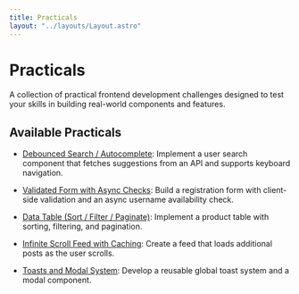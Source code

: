 ```yaml
---
title: Practicals
layout: "../layouts/Layout.astro"
---
```


# Practicals

A collection of practical frontend development challenges designed to test your skills in building real-world components and features.

## Available Practicals

- [Debounced Search / Autocomplete](/practicals/debounced-search): Implement a user search component that fetches suggestions from an API and supports keyboard navigation.

- [Validated Form with Async Checks](/practicals/validated-form): Build a registration form with client-side validation and an async username availability check.

- [Data Table (Sort / Filter / Paginate)](/practicals/data-table): Implement a product table with sorting, filtering, and pagination.

- [Infinite Scroll Feed with Caching](/practicals/infinite-scroll): Create a feed that loads additional posts as the user scrolls.

- [Toasts and Modal System](/practicals/toasts-and-modal-system): Develop a reusable global toast system and a modal component.
